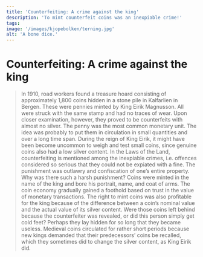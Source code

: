 ```yaml
---
title: 'Counterfeiting: A crime against the king'
description: 'To mint counterfeit coins was an inexpiable crime!'
tags:
image: '/images/kjopebolken/terning.jpg'
alt: 'A bone dice.'
---
```



# Counterfeiting: A crime against the king

<Blockquote
    quote='“It is an inexpiable crime to forge our king’s mint, letter or seal.”'
    footer='Human Inviolability section, chapter 4' />


<Container stil="initial side">
    In 1910, road workers found a treasure hoard consisting of approximately 1,800 coins hidden in a stone pile in Kalfarlien in Bergen. These were pennies minted by King Eirik Magnusson. All were struck with the same stamp and had no traces of wear. Upon closer examination, however, they proved to be counterfeits with almost no silver. The penny was the most common monetary unit. The idea was probably to put them in circulation in small quantities and over a long time span. During the reign of King Eirik, it might have been become uncommon to weigh and test small coins, since genuine coins also had a low silver content. In the Laws of the Land, counterfeiting is mentioned among the inexpiable crimes, i.e. offences considered so serious that they could not be expiated with a fine. The punishment was outlawry and confiscation of one’s entire property. Why was there such a harsh punishment? Coins were minted in the name of the king and bore his portrait, name, and coat of arms. The coin economy gradually gained a foothold based on trust in the value of monetary transactions. The right to mint coins was also profitable for the king because of the difference between a coin’s nominal value and the actual value of its silver content. Were those coins left behind because the counterfeiter was revealed, or did this person simply get cold feet? Perhaps they lay hidden for so long that they became useless. Medieval coins circulated for rather short periods because new kings demanded that their predecessors’ coins be recalled, which they sometimes did to change the silver content, as King Eirik did.
</Container>

<Figure
    image="/images/kjopebolken/falskemynter.jpg"
    title="A forged coin from Kalfarlien, Bergen. Photo: Ann Christine Eek, Museum of Cultural History, Oslo."
    alt="A photo with the two sides of a forged coin."
>
</Figure>